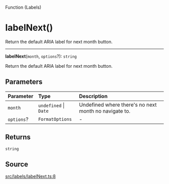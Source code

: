 <SectionTitle>Function (Labels)</SectionTitle>

# labelNext()

<Description>
Return the default ARIA label for next month button.
</Description>

---

<a id="undefined" name="undefined"></a>

<SignatureMemberIdentifier>**labelNext**(`month`, `options`?): `string`</SignatureMemberIdentifier>

Return the default ARIA label for next month button.

## Parameters

| Parameter | Type | Description |
| :------ | :------ | :------ |
| `month` | `undefined` \| `Date` | Undefined where there's no next month no navigate to. |
| `options`? | `FormatOptions` | - |

## Returns

`string`

## Source

[src/labels/labelNext.ts:8](https://github.com/gpbl/react-day-picker/blob/next/src/labels/labelNext.ts#L8)
